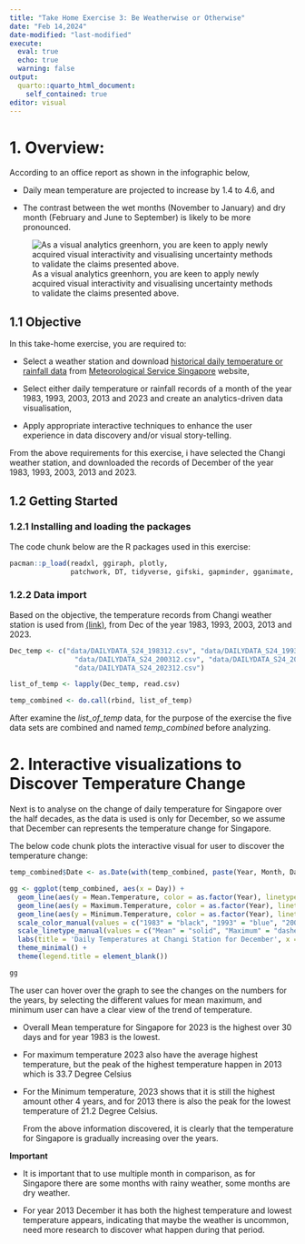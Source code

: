 ```yaml
---
title: "Take Home Exercise 3: Be Weatherwise or Otherwise"
date: "Feb 14,2024"
date-modified: "last-modified"
execute: 
  eval: true
  echo: true
  warning: false
output:
  quarto::quarto_html_document:
    self_contained: true
editor: visual
---
```


# **1. Overview:**

According to an office report as shown in the infographic below,

-   Daily mean temperature are projected to increase by 1.4 to 4.6, and

-   The contrast between the wet months (November to January) and dry month (February and June to September) is likely to be more pronounced.

![As a visual analytics greenhorn, you are keen to apply newly acquired visual interactivity and visualising uncertainty methods to validate the claims presented above.](images/clipboard-1526644678.png)

## 1.1 Objective

In this take-home exercise, you are required to:

-   Select a weather station and download [historical daily temperature or rainfall data](http://www.weather.gov.sg/climate-historical-daily/) from [Meteorological Service Singapore](http://www.weather.gov.sg/home/) website,

-   Select either daily temperature or rainfall records of a month of the year 1983, 1993, 2003, 2013 and 2023 and create an analytics-driven data visualisation,

-   Apply appropriate interactive techniques to enhance the user experience in data discovery and/or visual story-telling.

From the above requirements for this exercise, i have selected the Changi weather station, and downloaded the records of December of the year 1983, 1993, 2003, 2013 and 2023.

## **1.2 Getting Started**

### **1.2.1 Installing and loading the packages**

The code chunk below are the R packages used in this exercise:

```r
pacman::p_load(readxl, ggiraph, plotly, 
               patchwork, DT, tidyverse, gifski, gapminder, gganimate, ggplot2,lubridate, transformr) 
```

### **1.2.2 Data import**

Based on the objective, the temperature records from Changi weather station is used from [(link)](https://www.weather.gov.sg/climate-historical-daily/), from Dec of the year 1983, 1993, 2003, 2013 and 2023.

```r
Dec_temp <- c("data/DAILYDATA_S24_198312.csv", "data/DAILYDATA_S24_199312.csv", 
                "data/DAILYDATA_S24_200312.csv", "data/DAILYDATA_S24_201312.csv", 
                "data/DAILYDATA_S24_202312.csv")

list_of_temp <- lapply(Dec_temp, read.csv)

temp_combined <- do.call(rbind, list_of_temp)
```

After examine the *list_of_temp* data, for the purpose of the exercise the five data sets are combined and named *temp_combined* before analyzing.

# 2. Interactive visualizations to Discover Temperature Change

Next is to analyse on the change of daily temperature for Singapore over the half decades, as the data is used is only for December, so we assume that December can represents the temperature change for Singapore.

The below code chunk plots the interactive visual for user to discover the temperature change:

```r
temp_combined$Date <- as.Date(with(temp_combined, paste(Year, Month, Day, sep="-")), "%Y-%m-%d")

gg <- ggplot(temp_combined, aes(x = Day)) +
  geom_line(aes(y = Mean.Temperature, color = as.factor(Year), linetype = "Mean")) +
  geom_line(aes(y = Maximum.Temperature, color = as.factor(Year), linetype = "Maximum")) +
  geom_line(aes(y = Minimum.Temperature, color = as.factor(Year), linetype = "Minimum")) +
  scale_color_manual(values = c("1983" = "black", "1993" = "blue", "2003" = "green", "2013" = "orange", "2023" = "red")) +
  scale_linetype_manual(values = c("Mean" = "solid", "Maximum" = "dashed", "Minimum" = "dotted")) +
  labs(title = 'Daily Temperatures at Changi Station for December', x = 'Day of December', y = 'Temperature (°C)', color = "Year", linetype = "Temperature Type") +
  theme_minimal() +
  theme(legend.title = element_blank())

gg
```

The user can hover over the graph to see the changes on the numbers for the years, by selecting the different values for mean maximum, and minimum user can have a clear view of the trend of temperature.

-   Overall Mean temperature for Singapore for 2023 is the highest over 30 days and for year 1983 is the lowest.

-   For maximum temperature 2023 also have the average highest temperature, but the peak of the highest temperature happen in 2013 which is 33.7 Degree Celsius

-   For the Minimum temperature, 2023 shows that it is still the highest amount other 4 years, and for 2013 there is also the peak for the lowest temperature of 21.2 Degree Celsius.

    From the above information discovered, it is clearly that the temperature for Singapore is gradually increasing over the years.

::: callout-important
**Important**

-   It is important that to use multiple month in comparison, as for Singapore there are some months with rainy weather, some months are dry weather.

-   For year 2013 December it has both the highest temperature and lowest temperature appears, indicating that maybe the weather is uncommon, need more research to discover what happen during that period.
:::
